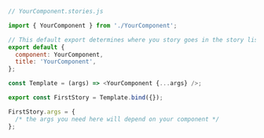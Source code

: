 ```js
// YourComponent.stories.js

import { YourComponent } from './YourComponent';

// This default export determines where you story goes in the story list
export default {
  component: YourComponent,
  title: 'YourComponent',
};

const Template = (args) => <YourComponent {...args} />;

export const FirstStory = Template.bind({});

FirstStory.args = {
  /* the args you need here will depend on your component */
};

```